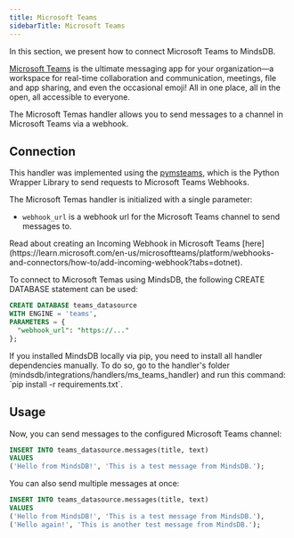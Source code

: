 ```yaml
---
title: Microsoft Teams
sidebarTitle: Microsoft Teams
---
```


In this section, we present how to connect Microsoft Teams to MindsDB.

[Microsoft Teams](https://support.microsoft.com/en-us/topic/what-is-microsoft-teams-3de4d369-0167-8def-b93b-0eb5286d7a29) is the ultimate messaging app for your organization—a workspace for real-time collaboration and communication, meetings, file and app sharing, and even the occasional emoji! All in one place, all in the open, all accessible to everyone.

The Microsoft Temas handler allows you to send messages to a channel in Microsoft Teams via a webhook.

## Connection

This handler was implemented using the [pymsteams](https://pypi.org/project/pymsteams/), which is the Python Wrapper Library to send requests to Microsoft Teams Webhooks.

The Microsoft Temas handler is initialized with a single parameter:

* `webhook_url` is a webhook url for the Microsoft Teams channel to send messages to.

<Note>
Read about creating an Incoming Webhook in Microsoft Teams [here](https://learn.microsoft.com/en-us/microsoftteams/platform/webhooks-and-connectors/how-to/add-incoming-webhook?tabs=dotnet).
</Note>

To connect to Microsoft Temas using MindsDB, the following CREATE DATABASE statement can be used:

```sql
CREATE DATABASE teams_datasource
WITH ENGINE = 'teams',
PARAMETERS = {
  "webhook_url": "https://..."
};
```

<Tip>
If you installed MindsDB locally via pip, you need to install all handler dependencies manually. To do so, go to the handler's folder (mindsdb/integrations/handlers/ms_teams_handler) and run this command: `pip install -r requirements.txt`.
</Tip>

## Usage

Now, you can send messages to the configured Microsoft Teams channel:

```sql
INSERT INTO teams_datasource.messages(title, text)
VALUES 
('Hello from MindsDB!', 'This is a test message from MindsDB.');
```

You can also send multiple messages at once:

```sql
INSERT INTO teams_datasource.messages(title, text)
VALUES 
('Hello from MindsDB!', 'This is a test message from MindsDB.'),
('Hello again!', 'This is another test message from MindsDB.');
```
